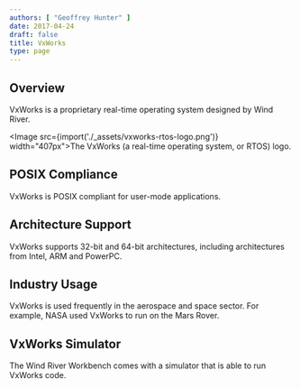 ```yaml
---
authors: [ "Geoffrey Hunter" ]
date: 2017-04-24
draft: false
title: VxWorks
type: page
---
```



## Overview

VxWorks is a proprietary real-time operating system designed by Wind River.

<Image src={import('./_assets/vxworks-rtos-logo.png')} width="407px">The VxWorks (a real-time operating system, or RTOS) logo.</Image>

## POSIX Compliance

VxWorks is POSIX compliant for user-mode applications.

## Architecture Support

VxWorks supports 32-bit and 64-bit architectures, including architectures from Intel, ARM and PowerPC.

## Industry Usage

VxWorks is used frequently in the aerospace and space sector. For example, NASA used VxWorks to run on the Mars Rover.

## VxWorks Simulator

The Wind River Workbench comes with a simulator that is able to run VxWorks code.
